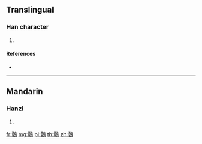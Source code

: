 {{character info/new}}
==Translingual==

===Han character===
{{Han char|rn=196|rad=鳥|as=12|sn=23|four=17427|canj=MJHAF,XMJHA}}

# {{defn|Han|sort=鳥12}}

====References====
* {{Han ref|kx=1500.140|dkj=47306|dj=2029.360|hdz=74660.070|uh=9DE3|ud=40419|bh=F864|bd=63588}}

----

==Mandarin==

===Hanzi===
{{cmn-hanzi|pin=[[yín]] ([[yin2]])|wg=yin<sup>2</sup>}}

# {{defn|lang=cmn|sort=鳥12}}

[[fr:鷣]]
[[mg:鷣]]
[[pl:鷣]]
[[th:鷣]]
[[zh:鷣]]